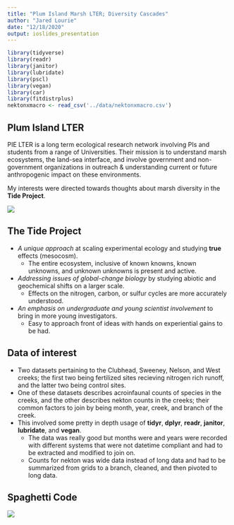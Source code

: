 ```yaml
---
title: "Plum Island Marsh LTER; Diversity Cascades"
author: "Jared Lourie"
date: "12/18/2020"
output: ioslides_presentation
---
```


```r
library(tidyverse)
library(readr)
library(janitor)
library(lubridate)
library(pscl)
library(vegan)
library(car)
library(fitdistrplus)
nektonxmacro <- read_csv('../data/nektonxmacro.csv')
```

## Plum Island LTER

PIE LTER is a long term ecological research network involving  PIs and students from a range of Universities. Their mission is to understand marsh ecosystems, the land-sea interface, and involve government and non-government organizations in outreach & understanding current or future anthropogenic impact on these environments.

My interests were directed towards thoughts about marsh diversity in the **Tide Project**.

![](https://pie-lter.ecosystems.mbl.edu/sites/default/files/images/SweeneyLTE.jpg)

## The Tide Project

- *A unique approach* at scaling experimental ecology and studying **true** effects (mesocosm).
  - The entire ecosystem, inclusive of known knowns, known unknowns, and unknown unknowns is present and active.
- *Addressing issues of global-change biology* by studying abiotic and geochemical shifts on a larger scale.
  - Effects on the nitrogen, carbon, or sulfur cycles are more accurately understood.
- *An emphasis on undergraduate and young scientist involvement* to bring in more young investigators.
  - Easy to approach front of ideas with hands on experiential gains to be had.

## Data of interest

- Two datasets pertaining to the Clubhead, Sweeney, Nelson, and West creeks; the first two being fertilized sites recieving nitrogen rich runoff, and the latter two being control sites.
- One of these datasets describes acroinfaunal counts of species in the creeks, and the other describes nekton counts in the creeks; their common factors to join by being month, year, creek, and branch of the creek.
- This involved some pretty in depth usage of **tidyr**, **dplyr**, **readr**, **janitor**, **lubridate**, and **vegan**.
  - The data was really good but months were and years were recorded with different systems that were not datetime compliant and had to be extracted and modified to join on.
  - Counts for nekton was wide data instead of long data and had to be summarized from grids to a branch, cleaned, and then pivoted to long data.

## Spaghetti Code

![](https://raw.githubusercontent.com/j4yr0u93/ocean_man/master/data/spaghetti.PNG)

